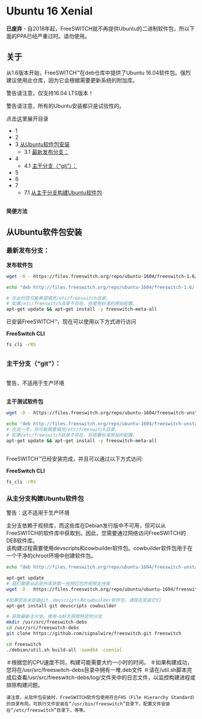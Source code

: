 # Ubuntu 16 Xenial 

 

**已废弃** - 自2018年起，FreeSWITCH就不再提供Ubuntu的二进制软件包，所以下面的PPA已经严重过时。请勿使用。

  
## 关于

从1.6版本开始，FreeSWITCH™在deb仓库中提供了Ubuntu 16.04软件包。强烈建议使用此仓库，因为它会根据需要更新系统的附加库。 

警告请注意，仅支持16.04 LTS版本！

警告请注意，所有的Ubuntu安装都只是试验性的。

  
点击这里展开目录

* 1 [](#about)
* 2 [](#about)
* 3 [从Ubuntu软件包安装](#installing-from-ubuntu-packages-)  
   * 3.1 [最新发布分支：](#latest-release-branch)
* 4 [](#about)  
   * 4.1 [主干分支（“git”）：](#master-branch-git)
* 5 [](#about)
* 6 [](#about)
* 7 [](#about)  
   * 7.1 [从主干分支构建Ubuntu软件包](#building-ubuntu-packages-from-master-branch)

## 

  
## 

**简便方法**

## 从Ubuntu软件包安装 

### 最新发布分支：

**发布软件包**

```bash
wget -O - https://files.freeswitch.org/repo/ubuntu-1604/freeswitch-1.6/freeswitch_archive_g0.pub | apt-key add -

echo "deb http://files.freeswitch.org/repo/ubuntu-1604/freeswitch-1.6/ xenial main" > /etc/apt/sources.list.d/freeswitch.list

# 在此时您可能希望填充/etc/freeswitch目录。
# 如果/etc/freeswitch目录不存在，则使用标准的原始配置。
apt-get update && apt-get install -y freeswitch-meta-all

```

已安装FreeSWITCH™，现在可以使用以下方式进行访问

**FreeSwitch CLI**

```bash
fs_cli -rRS
```

## 

### 主干分支（“git”）：

## 

警告，不适用于生产环境

## 

**主干测试软件包**

```bash
wget -O - https://files.freeswitch.org/repo/ubuntu-1604/freeswitch-unstable/freeswitch_archive_g0.pub | apt-key add -

echo "deb http://files.freeswitch.org/repo/ubuntu-1604/freeswitch-unstable/ xenial main" > /etc/apt/sources.list.d/freeswitch.list
# 在这一步，你可能需要填充/etc/freeswitch目录。
# 如果/etc/freeswitch目录不存在，将部署标准原始的配置。
apt-get update && apt-get install -y freeswitch-meta-all 

```

## 

FreeSWITCH™已经安装完成，并且可以通过以下方式访问:

**FreeSwitch CLI**

```bash
fs_cli -rRS
```

  
### 从主分支构建Ubuntu软件包

警告：这不适用于生产环境

主分支依赖于视频库，而这些库在Debian发行版中不可用，但可以从FreeSWITCH的软件库中获取到。因此，您需要通过网络访问FreeSWITCH的DEB软件库。  
该构建过程需要使用devscripts和cowbuilder软件包。cowbuilder软件包用于在一个干净的chroot环境中创建软件包。

```bash
echo "deb http://files.freeswitch.org/repo/ubuntu-1604/freeswitch-unstable/ xenial main" > /etc/apt/sources.list.d/freeswitch.list

apt-get update 
# 我们需要从此软件库获取一些预打包的视频支持库
wget -O - https://files.freeswitch.org/repo/ubuntu/ubuntu-1604/freeswitch_archive_g0.pub | apt-key add -

#如果您尚未安装git，devscripts和cowbuilder软件包，请现在安装它们
apt-get install git devscripts cowbuilder

# 获取最新主分支。使用-b标志获取特定的分支
mkdir /usr/src/freeswitch-debs
cd /usr/src/freeswitch-debs
git clone https://github.com/signalwire/freeswitch.git freeswitch

cd freeswitch
./debian/util.sh build-all -aamd64 -cxenial
```

＃根据您的CPU速度不同，构建可能需要大约一小时的时间。
＃如果构建成功，您将在/usr/src/freeswitch-debs目录中拥有一堆.deb文件
＃请在/util.sh脚本完成后查看/usr/src/freeswitch-debs/log/文件夹中的日志文件，以监控构建进程或排除构建问题。
 
```
请注意，从软件包安装时，FreeSWITCH软件包使用符合FHS（File Hierarchy Standard）的目录布局。可执行文件安装在“/usr/bin/freeswitch”目录下，配置文件安装在“/etc/freeswitch”目录下，等等。
